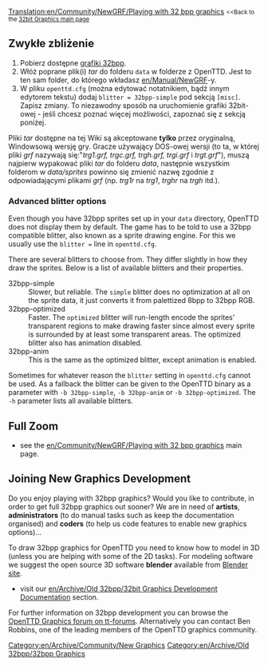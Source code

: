 [[Translation:en/Community/NewGRF/Playing with 32 bpp graphics]]
<small><<Back to the [[en/Archive/Old 32bpp/32bit Graphics Development|32bit Graphics main page]]</small>
{{pl/Tłumaczenie|oryg. = en/Community/NewGRF/Playing with 32 bpp graphics
|z     = en
|na    = pl
|Procenty = 3}}{{en/-}}{{pl/Zgodne Wersje|0.6|align="right"}}

==Zwykłe zbliżenie==
# Pobierz dostępne  [[en/Archive/Old 32bpp/List of downloadable 32 bpp tars|grafiki 32bpp]].
# Włóż poprane plik(i) ''tar'' do folderu <code>data</code> w folderze z OpenTTD. Jest to ten sam folder, do którego wkładasz [[en/Manual/NewGRF]]-y.
# W pliku <code>openttd.cfg</code> (można edytować notatnikiem, bądź innym edytorem tekstu) dodaj <code>blitter = 32bpp-simple</code> pod sekcją <code>[misc]</code>. Zapisz zmiany. To niezawodny sposób na uruchomienie grafiki 32bit-owej - jeśli chcesz poznać więcej możliwości, zapoznać się z sekcją poniżej.

Pliki ''tar'' dostępne na tej Wiki są akceptowane '''tylko''' przez oryginalną, Windowsową wersję gry. Gracze używający DOS-owej wersji (to ta, w której pliki ''grf'' nazywają się:"''trg1.grf, trgc.grf, trgh.grf, trgi.grf'' i ''trgt.grf''"), muszą najpierw wypakować pliki ''tar'' do folderu ''data'', następnie wszystkim folderom w ''data/sprites'' powinno się zmienić nazwę zgodnie z odpowiadającymi plikami ''grf'' (np. ''trg1r'' na ''trg1'', ''trghr'' na ''trgh'' itd.).

===Advanced blitter options===

Even though you have 32bpp sprites set up in your <code>data</code> directory, OpenTTD does not display them by default. The game has to be told to use a 32bpp compatible blitter, also known as a sprite drawing engine. For this we usually use the <code>blitter =</code> line in <code>openttd.cfg</code>.
    
There are several blitters to choose from. They differ slightly in how they draw the sprites. Below is a list of available blitters and their properties.

;32bpp-simple
:Slower, but reliable. The <code>simple</code> blitter does no optimization at all on the sprite data, it just converts it from palettized 8bpp to 32bpp RGB.
;32bpp-optimized
:Faster. The <code>optimized</code> blitter will run-length encode the sprites' transparent regions to make drawing faster since almost every sprite is surrounded by at least some transparent areas. The optimized blitter also has animation disabled.
;32bpp-anim
:This is the same as the optimized blitter, except animation is enabled.

Sometimes for whatever reason the <code>blitter</code> setting in <code>openttd.cfg</code> cannot be used. As a fallback the blitter can be given to the OpenTTD binary as a parameter with <code>-b 32bpp-simple</code>, <code>-b 32bpp-anim</code> or <code>-b 32bpp-optimized</code>. The <code>-h</code> parameter lists all available blitters.

==Full Zoom==

* see the [[en/Community/NewGRF/Playing with 32 bpp graphics]] main page.


==Joining New Graphics Development==

Do you enjoy playing with 32bpp graphics? Would you like to contribute, in order to get full 32bpp graphics out sooner? We are in need of '''artists''', '''administrators''' (to do manual tasks such as keep the documentation organised) and '''coders''' (to help us code features to enable new graphics options)...

To draw 32bpp graphics for OpenTTD you need to know how to model in 3D (unless you are helping with some of the 2D tasks). For modeling software we suggest the open source 3D software '''blender''' available from [http://blender.org Blender site].

* visit our [[en/Archive/Old 32bpp/32bit Graphics Development Documentation]] section.

For further information on 32bpp development you can browse the [http://www.tt-forums.net/viewforum.php?f=36 OpenTTD Graphics forum on tt-forums]. Alternatively you can contact Ben Robbins, one of the leading members of the OpenTTD graphics community.


{{en/Archive/Old 32bpp/Navbox Graphics Development}}

[[Category:en/Archive/Community/New Graphics]][[Category:en/Archive/Old 32bpp/32bpp Graphics]]